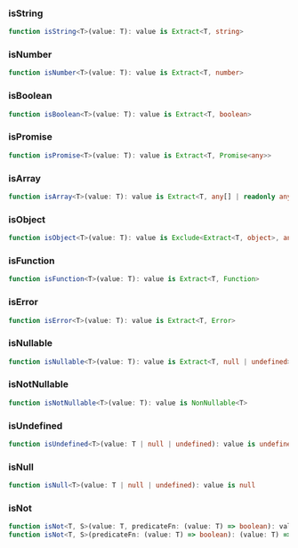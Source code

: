 ### isString

```ts
function isString<T>(value: T): value is Extract<T, string>
```

### isNumber

```ts
function isNumber<T>(value: T): value is Extract<T, number>
```

### isBoolean

```ts
function isBoolean<T>(value: T): value is Extract<T, boolean>
```

### isPromise

```ts
function isPromise<T>(value: T): value is Extract<T, Promise<any>>
```

### isArray

```ts
function isArray<T>(value: T): value is Extract<T, any[] | readonly any[]>
```

### isObject

```ts
function isObject<T>(value: T): value is Exclude<Extract<T, object>, any[] | readonly any[] | Function>
```

### isFunction

```ts
function isFunction<T>(value: T): value is Extract<T, Function>
```

### isError

```ts
function isError<T>(value: T): value is Extract<T, Error>
```

### isNullable

```ts
function isNullable<T>(value: T): value is Extract<T, null | undefined>
```

### isNotNullable

```ts
function isNotNullable<T>(value: T): value is NonNullable<T>
```

### isUndefined

```ts
function isUndefined<T>(value: T | null | undefined): value is undefined
```

### isNull

```ts
function isNull<T>(value: T | null | undefined): value is null
```

### isNot

```ts
function isNot<T, S>(value: T, predicateFn: (value: T) => boolean): value is Exclude<T, S>
function isNot<T, S>(predicateFn: (value: T) => boolean): (value: T) => value is Exclude<T, S>
```